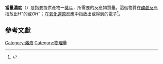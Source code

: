 {{NoteTA
|G1=Chemistry
|G2=Unit
|1 = zh-hans:体积分数; zh-hk:體積百分濃度; zh-tw:體積百分濃度;
|2 = zh-hans:百万分率; zh-hk:百萬分率; zh-tw:百萬分點濃度;
|3 = zh-hans:十亿分率; zh-hk:十億分率; zh-tw:十億分點濃度;
}}
{{expand|time=2017-02-05T00:53:56+00:00}}
'''當量濃度'''（{{Lang-en|Equivalent Concentration 或 Normality}}）是指要提供產物一[[莫耳|莫耳]]，所需要的反應物質量。這個物質在[[酸碱反应|酸鹼反]]應指放出<math>H^+</math>的或<math>OH^-</math>；在[[氧化还原反应|氧化還原]]反應中指放出或得到的電子<ref name=":0">{{Cite book|title=[[武陵高中|武陵高中]] 基礎化學(一)|last=吳|first=德鵬|last2=林|first2=勝立|last3=徐|first3=英珠|last4=張|first4=明娟|last5=陳|first5=秀真|last6=曾|first6=玉亨|last7=楊|first7=淑芬|publisher=|year=2016|isbn=|location=[[桃園市|桃園市]]|pages=1-24}}</ref>。

== 參考文獻 ==
<references />

{{溶液}}
[[Category:溶液|Category:溶液]]
[[Category:物理量|Category:物理量]]